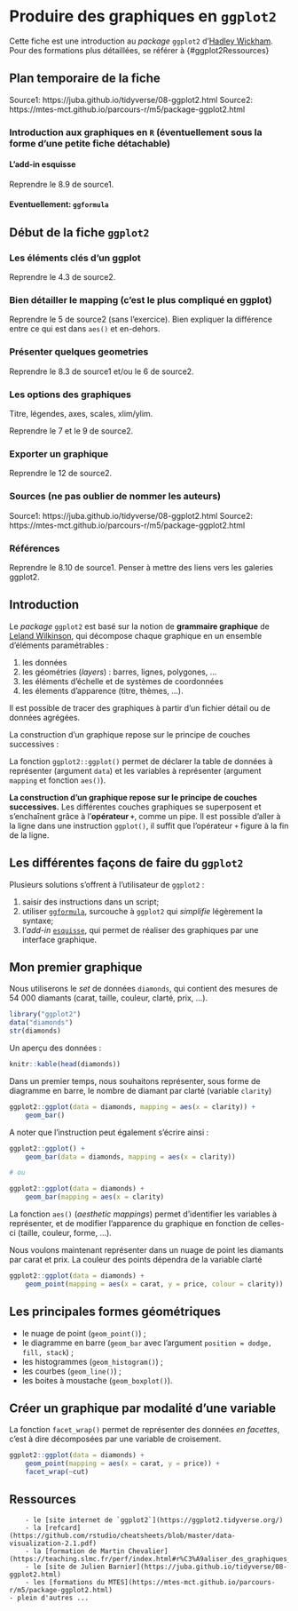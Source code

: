 # Produire des graphiques en `ggplot2`

Cette fiche est une introduction au *package* `ggplot2` d'[Hadley Wickham](http://hadley.nz/). Pour des formations plus détaillées, se référer à {#ggplot2Ressources}


## Plan temporaire de la fiche

Source1: https://juba.github.io/tidyverse/08-ggplot2.html
Source2: https://mtes-mct.github.io/parcours-r/m5/package-ggplot2.html

### Introduction aux graphiques en `R` (éventuellement sous la forme d'une petite fiche détachable)

#### L'add-in esquisse

Reprendre le 8.9 de source1.

#### Eventuellement: `ggformula`

## Début de la fiche `ggplot2`

### Les éléments clés d'un ggplot

Reprendre le 4.3 de source2.

### Bien détailler le mapping (c'est le plus compliqué en ggplot)

Reprendre le 5 de source2 (sans l'exercice). Bien expliquer la différence entre ce qui est dans `aes()` et en-dehors.

### Présenter quelques geometries

Reprendre le 8.3 de source1 et/ou le 6 de source2.

### Les options des graphiques

Titre, légendes, axes, scales, xlim/ylim.

Reprendre le 7 et le 9 de source2.

### Exporter un graphique

Reprendre le 12 de source2.

### Sources (ne pas oublier de nommer les auteurs)

Source1: https://juba.github.io/tidyverse/08-ggplot2.html
Source2: https://mtes-mct.github.io/parcours-r/m5/package-ggplot2.html

### Références

Reprendre le 8.10 de source1.
Penser à mettre des liens vers les galeries ggplot2.





## Introduction

::: remarque
Le *package* `ggplot2` est basé sur la notion de **grammaire graphique** de [Leland Wilkinson](https://www.jstatsoft.org/index.php/jss/article/view/v017b03/v17b03.pdf), qui décompose chaque graphique en un ensemble d'éléments paramétrables :

1. les données
2. les géométries (*layers*) : barres, lignes, polygones, ...
3. les éléments d'échelle et de systèmes de coordonnées
4. les élements d'apparence (titre, thèmes, ...).

Il est possible de tracer des graphiques à partir d'un fichier détail ou de données agrégées.
:::

La construction d'un graphique repose sur le principe de couches successives :

La fonction `ggplot2::ggplot()` permet de déclarer la table de données à représenter (argument `data`) et les variables à représenter (argument `mapping` et fonction `aes()`).

**La construction d'un graphique repose sur le principe de couches successives.** Les différentes couches graphiques se superposent et s'enchaînent grâce à l'**opérateur `+`**, comme un pipe. Il est possible d'aller à la ligne dans une instruction `ggplot()`, il suffit que l'opérateur `+` figure à la fin de la ligne.

## Les différentes façons de faire du `ggplot2`

Plusieurs solutions s'offrent à l'utilisateur de `ggplot2` :

1. saisir des instructions dans un script;
2. utiliser [`ggformula`](https://cran.r-project.org/web/packages/ggformula/vignettes/ggformula-blog.html), surcouche à `ggplot2` qui *simplifie* légèrement la syntaxe;
3. l'*add-in* [`esquisse`](https://cran.r-project.org/web/packages/esquisse/readme/README.html), qui permet de réaliser des graphiques par une interface graphique.

## Mon premier graphique

Nous utiliserons le *set* de données `diamonds`, qui contient des mesures de 54 000 diamants (carat, taille, couleur, clarté, prix, ...).

```r
library("ggplot2")
data("diamonds")
str(diamonds)
```

Un aperçu des données :

```r
knitr::kable(head(diamonds))
```

Dans un premier temps, nous souhaitons représenter, sous forme de diagramme en barre, le nombre de diamant par clarté (variable `clarity`)
```r
ggplot2::ggplot(data = diamonds, mapping = aes(x = clarity)) +
	geom_bar()
```

A noter que l'instruction peut également s'écrire ainsi :

```r
ggplot2::ggplot() +
	geom_bar(data = diamonds, mapping = aes(x = clarity))

# ou

ggplot2::ggplot(data = diamonds) +
	geom_bar(mapping = aes(x = clarity)
```

La fonction `aes()` (*aesthetic mappings*) permet d'identifier les variables à représenter, et de modifier l'apparence du graphique en fonction de celles-ci (taille, couleur, forme, ...).

Nous voulons maintenant représenter dans un nuage de point les diamants par carat et prix. La couleur des points dépendra de la variable clarté
```r
ggplot2::ggplot(data = diamonds) +
	geom_point(mapping = aes(x = carat, y = price, colour = clarity))
```

## Les principales formes géométriques

* le nuage de point (`geom_point()`) ;
* le diagramme en barre (`geom_bar` avec l'argument `position = dodge, fill, stack`) ;
* les histogrammes (`geom_histogram()`) ;
* les courbes (`geom_line()`) ;
* les boites à moustache (`geom_boxplot()`).

## Créer un graphique par modalité d'une variable

La fonction `facet_wrap()` permet de représenter des données *en facettes*, c'est à dire décomposées par une variable de croisement.

```r
ggplot2::ggplot(data = diamonds) +
	geom_point(mapping = aes(x = carat, y = price)) +
	facet_wrap(~cut)
```

## Ressources {#ggplot2Ressources}

		- le [site internet de `ggplot2`](https://ggplot2.tidyverse.org/)
		- la [refcard](https://github.com/rstudio/cheatsheets/blob/master/data-visualization-2.1.pdf)
		- la [formation de Martin Chevalier](https://teaching.slmc.fr/perf/index.html#r%C3%A9aliser_des_graphiques_avec_r)
		- le [site de Julien Barnier](https://juba.github.io/tidyverse/08-ggplot2.html)
		- les [formations du MTES](https://mtes-mct.github.io/parcours-r/m5/package-ggplot2.html)
    - plein d'autres ...
